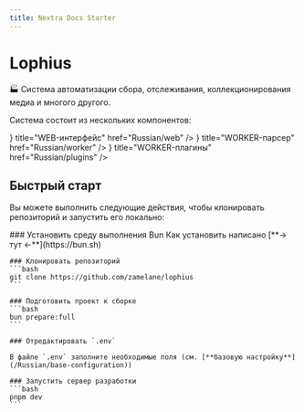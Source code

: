 ```yaml
---
title: Nextra Docs Starter
---
```




# Lophius

🏭 Система автоматизации сбора, отслеживания, коллекционирования медиа и многого другого.

Система состоит из нескольких компонентов:

<Cards>
    <Cards.Card
        icon={<MonitorSmartphone width={28} height={28}/>}
        title="WEB-интерфейс"
        href="Russian/web"
    />
    <Cards.Card
        icon={<ReplaceAll />}
        title="WORKER-парсер"
        href="Russian/worker"
    />
    <Cards.Card
        icon={<Blocks />}
        title="WORKER-плагины"
        href="Russian/plugins"
    />
</Cards>

## Быстрый старт

Вы можете выполнить следующие действия, чтобы клонировать репозиторий и запустить его локально:

<Steps>
    ### Установить среду выполнения Bun
    Как установить написано [**→ тут ←**](https://bun.sh)

    ### Клонировать репозиторий
    ```bash
    git clone https://github.com/zamelane/lophius
    ```

    ### Подготовить проект к сборке
    ```bash
    bun prepare:full
    ```

    ### Отредактировать `.env`

    В файле `.env` заполните необходимые поля (см. [**базовую настройку**](/Russian/base-configuration))

    ### Запустить сервер разработки
    ```bash
    pnpm dev
    ```
</Steps>
